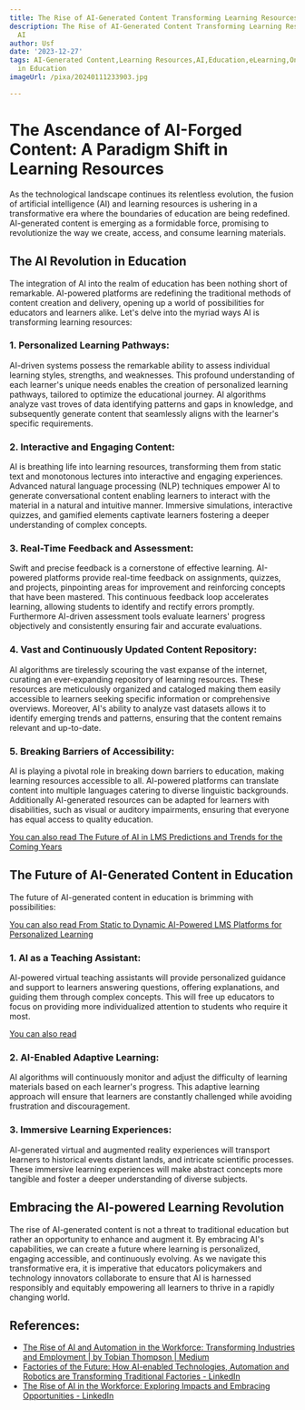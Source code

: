 ```yaml
---
title: The Rise of AI-Generated Content Transforming Learning Resources with AI
description: The Rise of AI-Generated Content Transforming Learning Resources with
  AI
author: Usf
date: '2023-12-27'
tags: AI-Generated Content,Learning Resources,AI,Education,eLearning,Online Learning,Technology
  in Education
imageUrl: /pixa/20240111233903.jpg

---
```

# The Ascendance of AI-Forged Content: A  Paradigm Shift in Learning Resources

As the technological landscape continues its relentless evolution, the fusion of artificial intelligence (AI) and learning resources is ushering  in a transformative  era where the boundaries of education are being redefined. AI-generated content  is emerging as a formidable force, promising to revolutionize the way we create, access, and consume learning materials.

## The AI Revolution in Education

The integration of  AI  into the  realm of education has been nothing short of remarkable.  AI-powered platforms are redefining the traditional methods of  content  creation  and delivery, opening up  a world of possibilities for educators and learners alike. Let's  delve into the myriad ways AI is transforming learning resources:

### 1. Personalized Learning Pathways:

AI-driven systems possess the remarkable ability to assess  individual  learning styles,  strengths, and weaknesses.  This profound understanding of each learner's unique  needs  enables the creation of personalized learning pathways, tailored  to optimize the educational journey.  AI algorithms analyze vast troves of data identifying patterns and gaps  in knowledge, and  subsequently generate  content that seamlessly aligns with the learner's specific requirements.

### 2.  Interactive and  Engaging Content:

AI is breathing life into learning resources, transforming them from static text and monotonous lectures into interactive and engaging experiences.  Advanced  natural language processing (NLP) techniques empower AI to generate conversational content enabling learners to interact with the material in a natural and intuitive manner. Immersive simulations,  interactive quizzes, and gamified  elements captivate learners fostering a deeper understanding of complex concepts.

###  3. Real-Time Feedback and Assessment:

Swift and precise feedback is a cornerstone of effective learning. AI-powered platforms provide  real-time feedback on  assignments, quizzes, and projects, pinpointing areas for improvement and reinforcing  concepts that have been mastered. This continuous  feedback loop accelerates learning, allowing students to identify  and rectify errors  promptly. Furthermore AI-driven assessment tools evaluate learners' progress objectively and consistently ensuring fair and accurate evaluations.

###  4. Vast  and Continuously Updated Content Repository:

AI algorithms are tirelessly scouring the vast expanse  of the internet, curating an ever-expanding repository of learning resources. These resources are meticulously organized and cataloged making them easily accessible to learners seeking specific information or comprehensive overviews. Moreover,  AI's ability to analyze vast datasets allows it to identify emerging trends and patterns, ensuring that the content remains relevant and up-to-date.

### 5. Breaking  Barriers of Accessibility:

AI  is playing a pivotal role in breaking down barriers  to education, making learning resources accessible to all. AI-powered platforms can translate content into multiple languages catering to diverse  linguistic backgrounds.  Additionally  AI-generated resources can be adapted for learners with disabilities, such as  visual or auditory impairments, ensuring  that everyone has equal  access to quality education.

[You can also read The Future of AI in LMS Predictions and Trends for the Coming Years](The%20Future%20of%20AI%20in%20LMS%20Predictions%20and%20Trends%20for%20the%20Coming%20Years)


## The Future of AI-Generated  Content in Education

The future of AI-generated content in education is brimming with possibilities:

[You  can also read From Static to Dynamic AI-Powered  LMS Platforms for Personalized Learning](From%20Static%20to%20Dynamic%20AI-Powered%20LMS%20Platforms%20for%20Personalized%20Learning)


### 1. AI as  a Teaching Assistant:

AI-powered virtual teaching assistants  will provide personalized guidance and support  to learners answering questions, offering explanations, and guiding them through complex concepts. This will free up  educators to focus on providing more individualized attention to students who require it most.

[You can also read ]()


### 2. AI-Enabled Adaptive Learning:

AI algorithms will continuously monitor and adjust the difficulty of learning materials based on each learner's progress.  This adaptive learning approach will ensure that learners  are constantly challenged while avoiding frustration and discouragement.

### 3. Immersive Learning Experiences:

AI-generated virtual and  augmented reality experiences will transport learners to historical events distant lands, and intricate scientific processes. These immersive learning experiences will  make abstract concepts more tangible and foster  a deeper understanding of diverse subjects.

## Embracing the AI-powered Learning Revolution

The rise of AI-generated content is not a threat to traditional education but rather an opportunity  to enhance and  augment it. By embracing AI's capabilities, we can create a future where learning is personalized, engaging accessible, and continuously evolving. As we navigate this transformative  era, it is imperative that educators policymakers  and technology innovators collaborate to ensure that AI  is harnessed responsibly and equitably empowering all learners to thrive in a rapidly changing  world.

## References:
- [The Rise of AI and Automation in the Workforce: Transforming Industries and Employment | by Tobian Thompson | Medium](https://medium.com/@tobianthompson91/the-rise-of-ai-and-automation-in-the-workforce-transforming-industries-and-employment-209084193504)
- [Factories of the Future: How AI-enabled Technologies, Automation and Robotics are Transforming Traditional Factories - LinkedIn](https://www.linkedin.com/pulse/factories-future-how-ai-enabled-technologies-robotics-nii-simmonds)
- [The Rise of AI in the Workforce: Exploring Impacts and Embracing Opportunities - LinkedIn](https://www.linkedin.com/pulse/rise-ai-workforce-exploring-impacts-embracing-opportunities)
